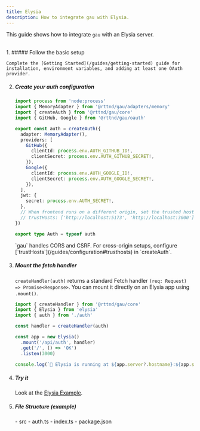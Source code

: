 ```yaml
---
title: Elysia
description: How to integrate gau with Elysia.
---
```



This guide shows how to integrate `gau` with an Elysia server.

<br />

<Steps>
1. ##### Follow the basic setup

    Complete the [Getting Started](/guides/getting-started) guide for installation, environment variables, and adding at least one OAuth provider.

2. ##### Create your auth configuration

    ```ts title="src/auth.ts"
    import process from 'node:process'
    import { MemoryAdapter } from '@rttnd/gau/adapters/memory'
    import { createAuth } from '@rttnd/gau/core'
    import { GitHub, Google } from '@rttnd/gau/oauth'

    export const auth = createAuth({
      adapter: MemoryAdapter(),
      providers: [
        GitHub({
          clientId: process.env.AUTH_GITHUB_ID!,
          clientSecret: process.env.AUTH_GITHUB_SECRET!,
        }),
        Google({
          clientId: process.env.AUTH_GOOGLE_ID!,
          clientSecret: process.env.AUTH_GOOGLE_SECRET!,
        }),
      ],
      jwt: {
        secret: process.env.AUTH_SECRET!,
      },
      // When frontend runs on a different origin, set the trusted hosts, example:
      // trustHosts: ['http://localhost:5173', 'http://localhost:3000'],
    })

    export type Auth = typeof auth
    ```

   <Aside type="note">
     `gau` handles CORS and CSRF. For cross-origin setups, configure [`trustHosts`](/guides/configuration#trusthosts) in `createAuth`.
   </Aside>

3. ##### Mount the fetch handler

    `createHandler(auth)` returns a standard Fetch handler `(req: Request) => Promise<Response>`.
    You can mount it directly on an Elysia app using `.mount()`.

    ```ts title="src/index.ts"
    import { createHandler } from '@rttnd/gau/core'
    import { Elysia } from 'elysia'
    import { auth } from './auth'

    const handler = createHandler(auth)

    const app = new Elysia()
      .mount('/api/auth', handler)
      .get('/', () => 'OK')
      .listen(3000)

    console.log(`🦊 Elysia is running at ${app.server?.hostname}:${app.server?.port}`)
    ```

4. ##### Try it

    Look at the [Elysia Example](https://github.com/Rettend/gau/tree/main/packages/example-elysia).

5. ##### File Structure (example)

    <FileTree>
      - src
        - auth.ts
        - index.ts
      - package.json
    </FileTree>

</Steps>

